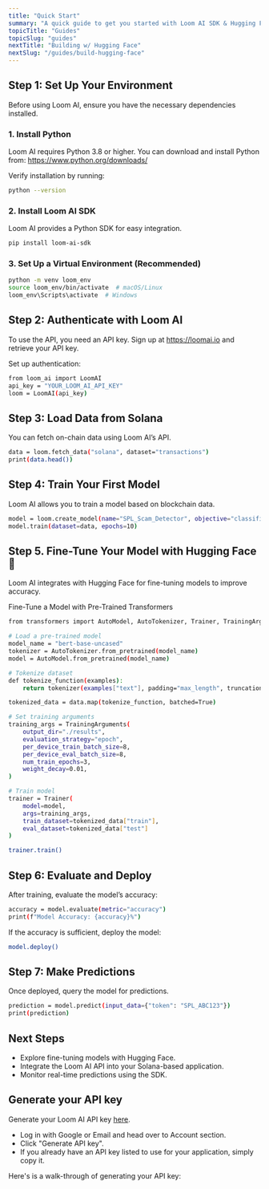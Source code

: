 ```yaml
---
title: "Quick Start"
summary: "A quick guide to get you started with Loom AI SDK & Hugging Face."
topicTitle: "Guides"
topicSlug: "guides"
nextTitle: "Building w/ Hugging Face"
nextSlug: "/guides/build-hugging-face"   
---
```


## Step 1: Set Up Your Environment

Before using Loom AI, ensure you have the necessary dependencies installed.

### 1. Install Python

Loom AI requires Python 3.8 or higher. You can download and install Python from: <a href="https://www.python.org/downloads/" target="_blank">https://www.python.org/downloads/</a>

Verify installation by running:

```bash
python --version
```

### 2. Install Loom AI SDK

Loom AI provides a Python SDK for easy integration.

```bash
pip install loom-ai-sdk
```

### 3. Set Up a Virtual Environment (Recommended)

```bash
python -m venv loom_env
source loom_env/bin/activate  # macOS/Linux
loom_env\Scripts\activate  # Windows
```

## Step 2: Authenticate with Loom AI

To use the API, you need an API key. Sign up at https://loomai.io and retrieve your API key.

Set up authentication:

```bash
from loom_ai import LoomAI
api_key = "YOUR_LOOM_AI_API_KEY"
loom = LoomAI(api_key)
```

## Step 3: Load Data from Solana

You can fetch on-chain data using Loom AI’s API.

```bash
data = loom.fetch_data("solana", dataset="transactions")
print(data.head())
```

## Step 4: Train Your First Model

Loom AI allows you to train a model based on blockchain data.

```bash
model = loom.create_model(name="SPL_Scam_Detector", objective="classification")
model.train(dataset=data, epochs=10)
```

## Step 5. Fine-Tune Your Model with Hugging Face 🤗

Loom AI integrates with Hugging Face for fine-tuning models to improve accuracy.

Fine-Tune a Model with Pre-Trained Transformers

```bash
from transformers import AutoModel, AutoTokenizer, Trainer, TrainingArguments

# Load a pre-trained model
model_name = "bert-base-uncased"
tokenizer = AutoTokenizer.from_pretrained(model_name)
model = AutoModel.from_pretrained(model_name)

# Tokenize dataset
def tokenize_function(examples):
    return tokenizer(examples["text"], padding="max_length", truncation=True)

tokenized_data = data.map(tokenize_function, batched=True)

# Set training arguments
training_args = TrainingArguments(
    output_dir="./results",
    evaluation_strategy="epoch",
    per_device_train_batch_size=8,
    per_device_eval_batch_size=8,
    num_train_epochs=3,
    weight_decay=0.01,
)

# Train model
trainer = Trainer(
    model=model,
    args=training_args,
    train_dataset=tokenized_data["train"],
    eval_dataset=tokenized_data["test"]
)

trainer.train()
```

## Step 6: Evaluate and Deploy

After training, evaluate the model’s accuracy:

```bash
accuracy = model.evaluate(metric="accuracy")
print(f"Model Accuracy: {accuracy}%")
```

If the accuracy is sufficient, deploy the model:

```bash
model.deploy()
```

## Step 7: Make Predictions

Once deployed, query the model for predictions.

```bash
prediction = model.predict(input_data={"token": "SPL_ABC123"})
print(prediction)
```

## Next Steps

<ul>
  <li>
    Explore fine-tuning models with Hugging Face.
  </li>
  <li>
    Integrate the Loom AI API into your Solana-based application.
  </li>
  <li>
    Monitor real-time predictions using the SDK.
  </li>
</ul>


## Generate your API key

Generate your Loom AI API key [here](https://trainloom.com/account).

* Log in with Google or Email and head over to Account section.
* Click "Generate API key".
* If you already have an API key listed to use for your application, simply copy it.

Here's is a walk-through of generating your API key:

<ModalVideo
  thumb="/images/content-image-01.jpg"
  thumbWidth={680}
  thumbHeight={382}
  thumbAlt="Modal video thumbnail"
  video="/videos/video.mp4"
  videoWidth={1920}
  videoHeight={1080} />

